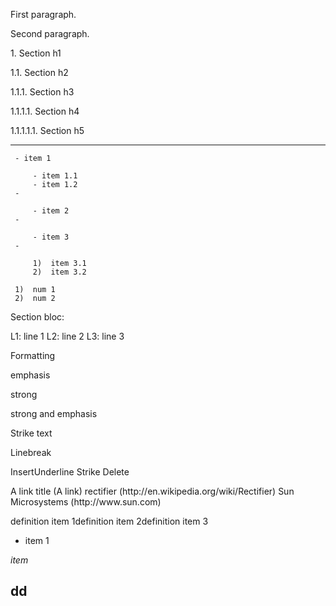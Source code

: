 
First paragraph.

Second paragraph.

1. Section h1

1.1. Section h2

1.1.1. Section h3

1.1.1.1. Section h4

1.1.1.1.1. Section h5

---------------------------------------------------------


  - item 1

      - item 1.1
      - item 1.2
  - 

      - item 2
  - 

      - item 3
  - 

      1)  item 3.1
      2)  item 3.2



  1)  num 1
  2)  num 2


Section bloc:

L1: line 1
L2: line 2
L3: line 3

Formatting

emphasis

strong

strong and emphasis

Strike text


Linebreak

InsertUnderline Strike Delete

A link title (A link) rectifier (http://en.wikipedia.org/wiki/Rectifier) Sun Microsystems (http://www.sun.com)

definition item 1definition item 2definition item 3


* item 1
''item''
== dd ==



